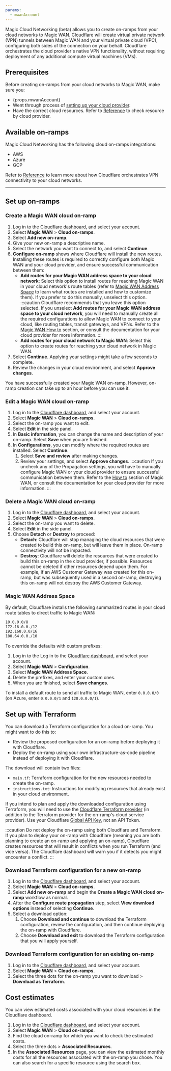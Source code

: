 ```yaml
---
params:
  - mwanAccount
---
```



Magic Cloud Networking (beta) allows you to create on-ramps from your cloud networks to Magic WAN. Cloudflare will create virtual private network (VPN) tunnels between Magic WAN and your virtual private cloud (VPC), configuring both sides of the connection on your behalf. Cloudflare orchestrates the cloud provider's native VPN functionality, without requiring deployment of any additional compute virtual machines (VMs).

## Prerequisites

Before creating on-ramps from your cloud networks to Magic WAN, make sure you:

- {props.mwanAccount}
- Went through process of [setting up your cloud provider](/magic-cloud-networking/get-started/).
- Have the correct cloud resources. Refer to [Reference](/magic-cloud-networking/reference/) to check resource by cloud provider.

## Available on-ramps

Magic Cloud Networking has the following cloud on-ramps integrations:

- AWS
- Azure
- GCP

Refer to [Reference](/magic-cloud-networking/reference/) to learn more about how Cloudflare orchestrates VPN connectivity to your cloud networks.

---

## Set up on-ramps

### Create a Magic WAN cloud on-ramp

1. Log in to the [Cloudflare dashboard](https://dash.cloudflare.com/), and select your account.
2. Select **Magic WAN** > **Cloud on-ramps**.
3. Select **Add new on-ramp**.
4. Give your new on-ramp a descriptive name.
5. Select the network you want to connect to, and select **Continue**.
6. **Configure on-ramp** shows where Cloudflare will install the new routes. Installing these routes is required to correctly configure both Magic WAN and your cloud provider, and ensure successful communication between them:
   - **Add routes for your Magic WAN address space to your cloud network**: Select this option to install routes for reaching Magic WAN in your cloud network's route tables (refer to [Magic WAN Address Space](#magic-wan-address-space) to learn what routes are installed and how to customize them). If you prefer to do this manually, unselect this option.
     :::caution
     Cloudflare recommends that you leave this option selected. If you unselect **Add routes for your Magic WAN address space to your cloud network**, you will need to manually create all the required configurations to allow Magic WAN to connect to your cloud, like routing tables, transit gateways, and VPNs. Refer to the [Magic WAN How to](/magic-wan/configuration/manually/how-to/) section, or consult the documentation for your cloud provider for more information.
     :::
   - **Add routes for your cloud network to Magic WAN**: Select this option to create routes for reaching your cloud network in Magic WAN.
7. Select **Continue**. Applying your settings might take a few seconds to complete.
8. Review the changes in your cloud environment, and select **Approve changes**.

You have successfully created your Magic WAN on-ramp. However, on-ramp creation can take up to an hour before you can use it.

### Edit a Magic WAN cloud on-ramp

1. Log in to the [Cloudflare dashboard](https://dash.cloudflare.com/), and select your account.
2. Select **Magic WAN** > **Cloud on-ramps**.
3. Select the on-ramp you want to edit.
4. Select **Edit** in the side panel.
5. In **Basic information**, you can change the name and description of your on-ramp. Select **Save** when you are finished.
6. In **Configurations**, you can modify where the required routes are installed. Select **Continue**.
   1. Select **Save and review** after making changes.
   2. Review your settings, and select **Approve changes**.
      :::caution
      If you uncheck any of the Propagation settings, you will have to manually configure Magic WAN or your cloud provider to ensure successful communication between them. Refer to the [How to](/magic-wan/configuration/manually/how-to/) section of Magic WAN, or consult the documentation for your cloud provider for more information.
      :::

### Delete a Magic WAN cloud on-ramp

1. Log in to the [Cloudflare dashboard](https://dash.cloudflare.com/), and select your account.
2. Select **Magic WAN** > **Cloud on-ramps**.
3. Select the on-ramp you want to delete.
4. Select **Edit** in the side panel.
5. Choose **Detach** or **Destroy** to proceed:
   - **Detach**: Cloudflare will stop managing the cloud resources that were created to build this on-ramp, but will leave them in place. On-ramp connectivity will not be impacted.
   - **Destroy**: Cloudflare will delete the resources that were created to build this on-ramp in the cloud provider, if possible. Resources cannot be deleted if other resources depend upon them. For example, if an AWS Customer Gateway was created for this on-ramp, but was subsequently used in a second on-ramp, destroying this on-ramp will not destroy the AWS Customer Gateway.

### Magic WAN Address Space

By default, Cloudflare installs the following summarized routes in your cloud route tables to direct traffic to Magic WAN:

```txt
10.0.0.0/8
172.16.0.0./12
192.168.0.0/16
100.64.0.0./10
```

To override the defaults with custom prefixes:

1. Log in to the Log in to the [Cloudflare dashboard](https://dash.cloudflare.com/), and select your account.
2. Select **Magic WAN** > **Configuration**.
3. Select **Magic WAN Address Space**.
4. Delete the prefixes, and enter your custom ones.
5. When you are finished, select **Save changes**.

To install a default route to send all traffic to Magic WAN, enter `0.0.0.0/0` (on Azure, enter `0.0.0.0/1` and `128.0.0.0/1`).

## Set up with Terraform

You can download a Terraform configuration for a cloud on-ramp. You might want to do this to:

- Review the proposed configuration for an on-ramp before deploying it with Cloudflare.
- Deploy the on-ramp using your own infrastructure-as-code pipeline instead of deploying it with Cloudflare.

The download will contain two files:

- `main.tf`: Terraform configuration for the new resources needed to create the on-ramp.
- `instructions.txt`: Instructions for modifying resources that already exist in your cloud environment.

If you intend to plan and apply the downloaded configuration using Terraform, you will need to use the [Cloudflare Terraform provider](/terraform/) (in addition to the Terraform provider for the on-ramp's cloud service provider). Use your Cloudflare [Global API Key](/fundamentals/api/get-started/keys/), not an API Token.

:::caution
Do not deploy the on-ramp using both Cloudflare and Terraform. If you plan to deploy your on-ramp with Cloudflare (meaning you are both planning to create an on-ramp and applying an on-ramp), Cloudflare creates resources that will result in conflicts when you run Terraform (and vice versa). The Cloudflare dashboard will warn you if it detects you might encounter a conflict.
:::

### Download Terraform configuration for a new on-ramp

1. Log in to the [Cloudflare dashboard](https://dash.cloudflare.com/), and select your account.
2. Select **Magic WAN** > **Cloud on-ramps**.
3. Select **Add new on-ramp** and begin the **Create a Magic WAN cloud on-ramp** workflow as normal.
4. After the **Configure route propagation** step, select **View download options** instead of selecting **Continue**.
5. Select a download option:
   1. Choose **Download and continue** to download the Terraform configuration, review the configuration, and then continue deploying the on-ramp with Cloudflare.
   2. Choose **Download and exit** to download the Terraform configuration that you will apply yourself.

### Download Terraform configuration for an existing on-ramp

1. Log in to the [Cloudflare dashboard](https://dash.cloudflare.com/), and select your account.
2. Select **Magic WAN** > **Cloud on-ramps**.
3. Select the three dots for the on-ramp you want to download > **Download as Terraform**.

## Cost estimates

You can view estimated costs associated with your cloud resources in the Cloudflare dashboard.

1. Log in to the [Cloudflare dashboard](https://dash.cloudflare.com/), and select your account.
2. Select **Magic WAN** > **Cloud on-ramps**.
3. Find the cloud on-ramp for which you want to check the estimated costs.
4. Select the three dots > **Associated Resources**.
5. In the **Associated Resources** page, you can view the estimated monthly costs for all the resources associated with the on-ramp you chose. You can also search for a specific resource using the search box.
